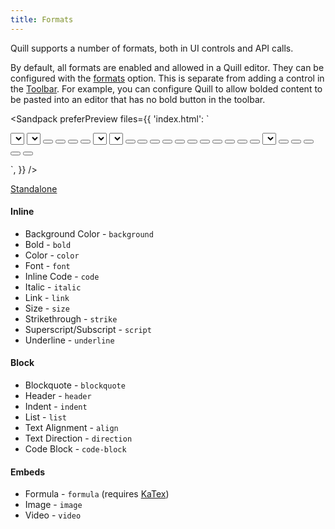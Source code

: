 ```yaml
---
title: Formats
---
```


Quill supports a number of formats, both in UI controls and API calls.

By default, all formats are enabled and allowed in a Quill editor. They can be configured with the [formats](/docs/configuration/#formats) option. This is separate from adding a control in the [Toolbar](/docs/modules/toolbar/). For example, you can configure Quill to allow bolded content to be pasted into an editor that has no bold button in the toolbar.

<Sandpack
  preferPreview
  files={{
'index.html': `
<link href="/styles.css" rel="stylesheet" />
<link href="{{site.cdn}}/quill.snow.css" rel="stylesheet" />
<script src="{{site.highlightjs}}/highlight.min.js"></script>
<script src="{{site.cdn}}/quill.js"></script>
<link
  rel="stylesheet"
  href="{{site.highlightjs}}/styles/monokai-sublime.min.css"
/>
<script src="{{site.katex}}/katex.min.js"></script>
<link rel="stylesheet" href="{{site.katex}}/katex.min.css" />

<div id="toolbar-container">
  <span class="ql-formats">
    <select class="ql-font"></select>
    <select class="ql-size"></select>
  </span>
  <span class="ql-formats">
    <button class="ql-bold"></button>
    <button class="ql-italic"></button>
    <button class="ql-underline"></button>
    <button class="ql-strike"></button>
  </span>
  <span class="ql-formats">
    <select class="ql-color"></select>
    <select class="ql-background"></select>
  </span>
  <span class="ql-formats">
    <button class="ql-script" value="sub"></button>
    <button class="ql-script" value="super"></button>
  </span>
  <span class="ql-formats">
    <button class="ql-header" value="1"></button>
    <button class="ql-header" value="2"></button>
    <button class="ql-blockquote"></button>
    <button class="ql-code-block"></button>
  </span>
  <span class="ql-formats">
    <button class="ql-list" value="ordered"></button>
    <button class="ql-list" value="bullet"></button>
    <button class="ql-indent" value="-1"></button>
    <button class="ql-indent" value="+1"></button>
  </span>
  <span class="ql-formats">
    <button class="ql-direction" value="rtl"></button>
    <select class="ql-align"></select>
  </span>
  <span class="ql-formats">
    <button class="ql-link"></button>
    <button class="ql-image"></button>
    <button class="ql-video"></button>
    <button class="ql-formula"></button>
  </span>
  <span class="ql-formats">
    <button class="ql-clean"></button>
  </span>
</div>
<div id="editor">
</div>

<!-- Initialize Quill editor -->
<script>
  const quill = new Quill('#editor', {
    modules: {
      syntax: true,
      toolbar: '#toolbar-container',
    },
    placeholder: 'Compose an epic...',
    theme: 'snow',
  });
</script>
`,
  }}
/>

<a className="standalone-link" href="/standalone/full/">
  Standalone
</a>

#### Inline

- Background Color - `background`
- Bold - `bold`
- Color - `color`
- Font - `font`
- Inline Code - `code`
- Italic - `italic`
- Link - `link`
- Size - `size`
- Strikethrough - `strike`
- Superscript/Subscript - `script`
- Underline - `underline`

#### Block

- Blockquote - `blockquote`
- Header - `header`
- Indent - `indent`
- List - `list`
- Text Alignment - `align`
- Text Direction - `direction`
- Code Block - `code-block`

#### Embeds

- Formula - `formula` (requires [KaTex](https://katex.org/))
- Image - `image`
- Video - `video`
